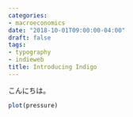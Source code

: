```yaml
---
categories:
- macroeconomics
date: "2018-10-01T09:00:00-04:00"
draft: false
tags:
- typography
- indieweb
title: Introducing Indigo
---
```


こんにちは。

```r
plot(pressure)
```

